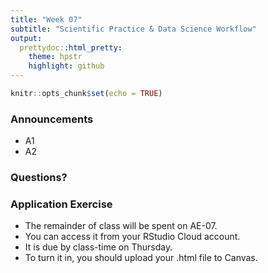 ```yaml
---
title: "Week 07"
subtitle: "Scientific Practice & Data Science Workflow"
output: 
  prettydoc::html_pretty:
    theme: hpstr
    highlight: github
---
```


```r
knitr::opts_chunk$set(echo = TRUE)
```

### Announcements

- A1
- A2

### Questions?


### Application Exercise

- The remainder of class will be spent on AE-07. 
- You can access it from your RStudio Cloud account. 
- It is due by class-time on Thursday. 
- To turn it in, you should upload your .html file to Canvas.